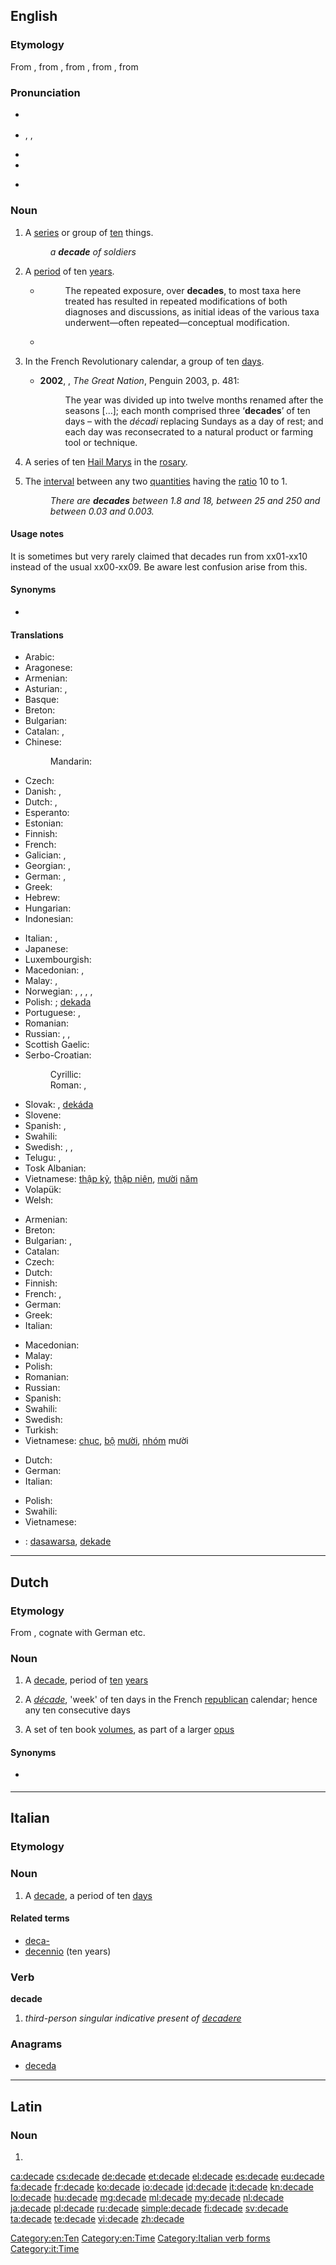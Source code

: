 {{also|décade}}
==English==
{{was wotd|2012|December|12}}
===Etymology===
From {{etyl|enm}}, from {{etyl|frm}} {{term|decade|lang=frm}}, from {{etyl|LL.}} {{term|decas||(set of) ten|lang=la}}, from {{etyl|grc}} {{term|δέκας|tr=dékas|lang=grc}}, from {{term|δέκα||ten|tr=déka|lang=grc}}

===Pronunciation===
* {{a|UK}} {{IPA|/ˈdɛkeɪd/}}
* {{a|US}} {{enPR|dĕk'ād|dəkād'}}, {{IPA|/ˈdɛkeɪd/|/dəˈkeɪd/}}, {{X-SAMPA|/"dEkeId/|/d@"keId/}}
* {{audio|en-us-decade.ogg|Audio (US)}}
* {{rhymes|eɪd}}
* {{homophones|decayed|lang=en}} {{qualifier|for one US pronunciation of ''decade''}}

===Noun===
{{en-noun}}

# A [[series]] or group of [[ten]] things. {{defdate|from 16th c.}}
#: ''a '''decade''' of soldiers''
# A [[period]] of ten [[year]]s. {{defdate|from 17th c.}}
#* {{RQ:Schuster Hepaticae V|viii}}
#*: The repeated exposure, over '''decades''', to most taxa here treated has resulted in repeated modifications of both diagnoses and discussions, as initial ideas of the various taxa underwent—often repeated—conceptual modification.
#* {{quote-magazine
|year=1979
|date=December
|title=Museums
|magazine=Texas Monthly
|volume=7
|issue=12
|page=22
|url=http://books.google.com/books?id=hywEAAAAMBAJ&pg=PA22&dq=%221920s%22+%2B%22roaring+twenties%22
|passage=Thru May: 1920s — The '''Decade''' That Roared. New exhibition portraying historical events and everyday life during the Roaring Twenties.}}
# {{context|French|_|history}} In the French Revolutionary calendar, a group of ten [[days]]. {{defdate|from 18th c.}}
#* '''2002''', {{w|Colin Jones (historian)|Colin Jones}}, ''The Great Nation'', Penguin 2003, p. 481:
#*: The year was divided up into twelve months renamed after the seasons [...]; each month comprised three ‘'''decades'''’ of ten days – with the ''décadi'' replacing Sundays as a day of rest; and each day was reconsecrated to a natural product or farming tool or technique.
# A series of ten [[Hail Mary]]s in the [[rosary]]. <!--''(Does a "decade" in this sense include just the 10 Hail Marys, or also the Our Father and Glory Be?)''-->
# {{rare}} The [[interval]] between any two [[quantities]] having the [[ratio]] 10 to 1.
#: ''There are '''decades''' between 1.8 and 18, between 25 and 250 and between 0.03 and 0.003.''

====Usage notes====
It is sometimes but very rarely claimed that decades run from xx01-xx10 instead of the usual xx00-xx09. Be aware lest confusion arise from this.{{attention|en|poor wording}}

====Synonyms====
* {{sense|ten years}} {{l|en|decennium}}

====Translations====
{{trans-top|a period of ten years}}
* Arabic: {{t-|ar|عشر سنوات|tr=3áshar sanawaat|sc=Arab}}
* Aragonese: {{t+|an|dezenio|m}}
* Armenian: {{t-|hy|տասնամյակ|tr=tasnamyak|sc=Armn}}
* Asturian: {{t-|ast|década|f}}, {{t-|ast|deceniu|m}}
* Basque: {{t-|eu|hamarkada}}
* Breton: {{t+|br|dekved|m}}
* Bulgarian: {{t-|bg|десетилетие|n}}
* Catalan: {{t-|ca|dècada|f}}, {{t-|ca|decenni|m}}
* Chinese:
*: Mandarin: {{t|cmn|十年|tr=shí nián|sc=Hani}}
* Czech: {{t+|cs|desetiletí}}
* Danish: {{t+|da|årti}}, {{t-|da|dekade}}
* Dutch: {{t+|nl|decade}}, {{t+|nl|decennium|n}}
* Esperanto: {{t-|eo|jardeko}}
* Estonian: {{t-|et|aastakümned}}
* Finnish: {{t+|fi|vuosikymmen}}
* French: {{t+|fr|décennie|f}}
* Galician: {{t-|gl|década|f}}, {{t-|gl|decenio|m}}
* Georgian: {{t-|ka|ათი წელი|tr=at'i celi|sc=Geor}}, {{t-|ka|ათწლეული|tr=at'cleuli|sc=Geor}}
* German: {{t+|de|Jahrzehnt|n}}, {{qualifier|archaic}} {{t+|de|Dekade|f}}
* Greek: {{t+|el|δεκαετία|f}}
* Hebrew: {{t-|he|עשור|m|tr=asór}}
* Hungarian: {{t+|hu|évtized}}
* Indonesian: {{t+|id|dasawarsa}}
{{trans-mid}}
* Italian: {{t+|it|decennio|m}}, {{t+|it|decade|f}}
* Japanese: {{t+|ja|十年|tr=じゅうねん, jūnen|sc=Jpan}}
* Luxembourgish: {{t-|lb|Joerzéngt|n}}
* Macedonian: {{t-|mk|деценија|f|tr=decénija}}, {{t-|mk|декада|f|tr=dekáda}}
* Malay: {{t+|ms|dekad}}, {{t-|ms|dasawarsa}}
* Norwegian: {{t+|no|tiår|n}}, {{t-|no|årti|n}}, {{t+|no|dekade|m}}, {{t+|no|decennium|n}}, {{t+|no|desennium|n}}
* Polish: {{t+|pl|dziesięciolecie|n}} {{qualifier|ten years}}; [[dekada]] {{f}} {{qualifier|also relating to a period of ten days, weeks, months}}
* Portuguese: {{t+|pt|década|f}}, {{t+|pt|decênio|m}}
* Romanian: {{t-|ro|deceniu|n}}
* Russian: {{t+|ru|десятилетие|n|tr=desjatilétije}}, {{t+|ru|десятилетка|f|tr=desjatilétka}}, {{t+|ru|декада|f|tr=dekáda|sc=Cyrl}}
* Scottish Gaelic: {{t-|gd|deichead|m}}
* Serbo-Croatian:
*: Cyrillic: {{t-|sh|десетлеће|n}}
*: Roman: {{t-|sh|desetleće|n}}, {{t-|sh|decenija}}
* Slovak: {{t-|sk|desaťročie|n}}, [[dekáda]] {{f}} {{qualifier|also relating to a period of ten days}}
* Slovene: {{t+|sl|desetletje|n}}
* Spanish: {{t+|es|década|f}}, {{t-|es|decenio|m}}
* Swahili: {{t+|sw|muungo}}
* Swedish: {{t-|sv|dekad|c}}, {{t+|sv|årtionde|n}}, {{t+|sv|decennium|n}}
* Telugu: {{t+|te|దశాబ్దము|tr=daSAbdamu}}, {{t-|te|దశాబ్ది|tr=daSAbdi}}
* Tosk Albanian: {{t-|als|Jahrzehnt}}
* Vietnamese: [[thập kỷ]], [[thập niên]], [[mười]] [[năm]]
* Volapük: {{t+|vo|degyel}}
* Welsh: {{t-|cy|degawd|m}}
{{trans-bottom}}

{{trans-top|a series of ten things}}
* Armenian: {{t-|hy|տասնյակ|tr=tasnyak|sc=Armn}}
* Breton: {{t-|br|degad|m}}
* Bulgarian: {{t+|bg|десятка|f}}, {{t-|bg|декада|f}}
* Catalan: {{t-|ca|dècada|f}}
* Czech: {{t+|cs|desítka}}
* Dutch: {{t-|nl|tiental|n}}
* Finnish: {{t+|fi|dekadi}}
* French: {{t+|fr|dizaine}}, {{t+|fr|décade}}
* German: {{t+|de|Dekade|f}}
* Greek: {{t+|el|δεκάδα|f}}
* Italian: {{t-|it|decina|f}}
{{trans-mid}}
* Macedonian: {{t-|mk|десетка|f|tr=désetka}}
* Malay: {{t-|ms|dasawarsa}}
* Polish: {{t+|pl|dziesiątka|f}}
* Romanian: {{t-|ro|decadă|f}}
* Russian: {{t+|ru|десяток|f|tr=desjátok|sc=Cyrl}}
* Spanish: {{t+|es|década|f}}
* Swahili: {{t+|sw|muungo}}
* Swedish: {{t-|sv|dekad|c}}
* Turkish: {{t+|tr|onlu}}
* Vietnamese: [[chục]], [[bộ]] [[mười]], [[nhóm]] mười
{{trans-bottom}}

{{trans-top|a series of ten Hail Marys in the rosary}}
* Dutch: {{t+|nl|tientje|n}}
* German: {{t+|de|Dekade|f}}
* Italian: {{t-|it|decina|f}}
{{trans-mid}}
* Polish: {{t+|pl|dziesiątka|f}}
* Swahili: {{t+|sw|muungo}}
* Vietnamese: {{t+|vi|chục}}
{{trans-bottom}}

{{checktrans-top}}
* {{ttbc|id}}: [[dasawarsa]], [[dekade]]
{{trans-mid}}
{{trans-bottom}}

[[Category:en:Ten]]
[[Category:en:Time]]

----

==Dutch==

===Etymology===
From {{etyl|fr|nl}} {{term|décade|lang=fr}}, cognate with German {{term|Dekade|lang=de}} etc.

===Noun===
{{nl-noun|f|decades|pl2=decaden|decadetje}}

# A [[#English|decade]], period of [[ten]] [[year]]s
# {{history|lang=nl}} A ''[[décade]]'', 'week' of ten days in the French [[republican]] calendar; hence any ten consecutive days
# A set of ten book [[volume]]s, as part of a larger [[opus]]

====Synonyms====
* {{sense|ten years}} {{l|nl|decennium}}

----

==Italian==

===Etymology===
{{confix|deca|ade|lang=it}}

===Noun===
{{it-noun|decad|f|e|i}}

# A [[#English|decade]], a period of ten [[day]]s

====Related terms====
* [[deca-]]
* [[decennio]] (ten years)

===Verb===
'''decade'''

# ''third-person singular indicative present of [[decadere]]''

===Anagrams===
* [[deceda#Italian|deceda]]

[[Category:Italian verb forms]]
[[Category:it:Time]]

----

==Latin==

===Noun===
{{la-noun-form|decāde}}

# {{inflection of|decas|decās|abl|s|lang=la}}

[[ca:decade]]
[[cs:decade]]
[[de:decade]]
[[et:decade]]
[[el:decade]]
[[es:decade]]
[[eu:decade]]
[[fa:decade]]
[[fr:decade]]
[[ko:decade]]
[[io:decade]]
[[id:decade]]
[[it:decade]]
[[kn:decade]]
[[lo:decade]]
[[hu:decade]]
[[mg:decade]]
[[ml:decade]]
[[my:decade]]
[[nl:decade]]
[[ja:decade]]
[[pl:decade]]
[[ru:decade]]
[[simple:decade]]
[[fi:decade]]
[[sv:decade]]
[[ta:decade]]
[[te:decade]]
[[vi:decade]]
[[zh:decade]]